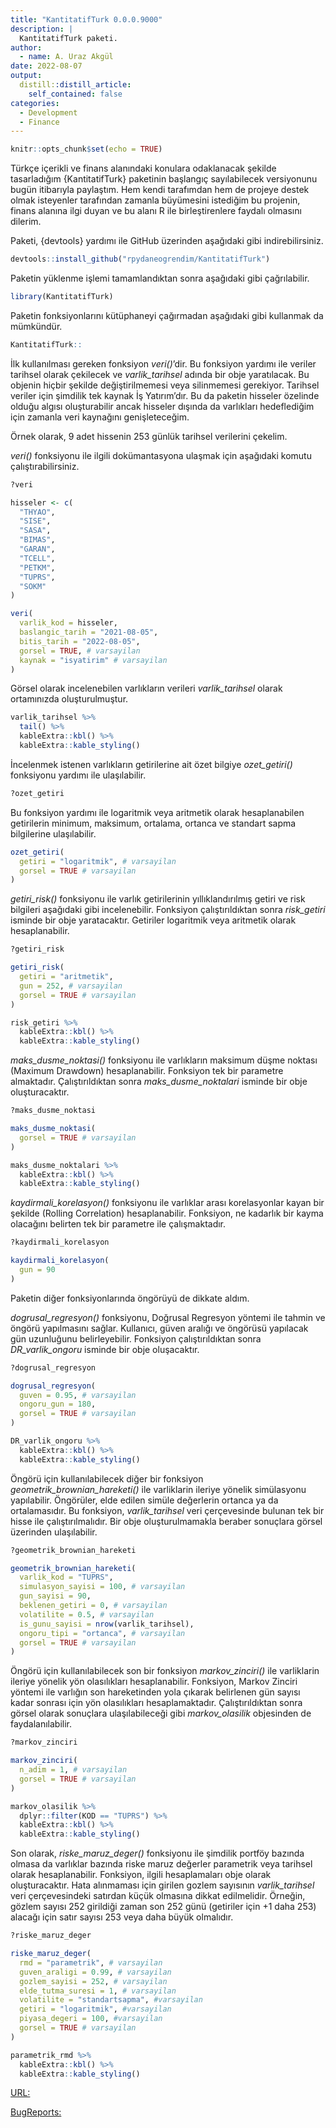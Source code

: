 ```yaml
---
title: "KantitatifTurk 0.0.0.9000"
description: |
  KantitatifTurk paketi.
author:
  - name: A. Uraz Akgül
date: 2022-08-07
output:
  distill::distill_article:
    self_contained: false
categories:
  - Development
  - Finance
---
```


```r
knitr::opts_chunk$set(echo = TRUE)
```

Türkçe içerikli ve finans alanındaki konulara odaklanacak şekilde tasarladığım {KantitatifTurk} paketinin başlangıç sayılabilecek versiyonunu bugün itibarıyla paylaştım. Hem kendi tarafımdan hem de projeye destek olmak isteyenler tarafından zamanla büyümesini istediğim bu projenin, finans alanına ilgi duyan ve bu alanı R ile birleştirenlere faydalı olmasını dilerim.

Paketi, {devtools} yardımı ile GitHub üzerinden aşağıdaki gibi indirebilirsiniz.

```r

devtools::install_github("rpydaneogrendim/KantitatifTurk")

```

Paketin yüklenme işlemi tamamlandıktan sonra aşağıdaki gibi çağrılabilir.

```r

library(KantitatifTurk)

```

Paketin fonksiyonlarını kütüphaneyi çağırmadan aşağıdaki gibi kullanmak da mümkündür.

```r

KantitatifTurk::

```

İlk kullanılması gereken fonksiyon *veri()*'dir. Bu fonksiyon yardımı ile veriler tarihsel olarak çekilecek ve *varlik_tarihsel* adında bir obje yaratılacak. Bu objenin hiçbir şekilde değiştirilmemesi veya silinmemesi gerekiyor. Tarihsel veriler için şimdilik tek kaynak İş Yatırım'dır. Bu da paketin hisseler özelinde olduğu algısı oluşturabilir ancak hisseler dışında da varlıkları hedeflediğim için zamanla veri kaynağını genişleteceğim.

Örnek olarak, 9 adet hissenin 253 günlük tarihsel verilerini çekelim.

*veri()* fonksiyonu ile ilgili dokümantasyona ulaşmak için aşağıdaki komutu çalıştırabilirsiniz.

```r

?veri

```

```r

hisseler <- c(
  "THYAO",
  "SISE",
  "SASA",
  "BIMAS",
  "GARAN",
  "TCELL",
  "PETKM",
  "TUPRS",
  "SOKM"
)

veri(
  varlik_kod = hisseler,
  baslangic_tarih = "2021-08-05",
  bitis_tarih = "2022-08-05",
  gorsel = TRUE, # varsayilan
  kaynak = "isyatirim" # varsayilan
)

```

Görsel olarak incelenebilen varlıkların verileri *varlik_tarihsel* olarak ortamınızda oluşturulmuştur.

```r

varlik_tarihsel %>% 
  tail() %>% 
  kableExtra::kbl() %>% 
  kableExtra::kable_styling()

```

İncelenmek istenen varlıkların getirilerine ait özet bilgiye *ozet_getiri()* fonksiyonu yardımı ile ulaşılabilir.

```r

?ozet_getiri

```

Bu fonksiyon yardımı ile logaritmik veya aritmetik olarak hesaplanabilen getirilerin minimum, maksimum, ortalama, ortanca ve standart sapma bilgilerine ulaşılabilir.

```r

ozet_getiri(
  getiri = "logaritmik", # varsayilan
  gorsel = TRUE # varsayilan
)

```

*getiri_risk()* fonksiyonu ile varlık getirilerinin yıllıklandırılmış getiri ve risk bilgileri aşağıdaki gibi incelenebilir. Fonksiyon çalıştırıldıktan sonra *risk_getiri* isminde bir obje yaratacaktır. Getiriler logaritmik veya aritmetik olarak hesaplanabilir.

```r

?getiri_risk

```

```r

getiri_risk(
  getiri = "aritmetik",
  gun = 252, # varsayilan
  gorsel = TRUE # varsayilan
)

```

```r

risk_getiri %>% 
  kableExtra::kbl() %>% 
  kableExtra::kable_styling()

```

*maks_dusme_noktasi()* fonksiyonu ile varlıkların maksimum düşme noktası (Maximum Drawdown) hesaplanabilir. Fonksiyon tek bir parametre almaktadır. Çalıştırıldıktan sonra *maks_dusme_noktalari* isminde bir obje oluşturacaktır.

```r

?maks_dusme_noktasi

```

```r

maks_dusme_noktasi(
  gorsel = TRUE # varsayilan
)

```

```r

maks_dusme_noktalari %>% 
  kableExtra::kbl() %>% 
  kableExtra::kable_styling()

```

*kaydirmali_korelasyon()* fonksiyonu ile varlıklar arası korelasyonlar kayan bir şekilde (Rolling Correlation) hesaplanabilir. Fonksiyon, ne kadarlık bir kayma olacağını belirten tek bir parametre ile çalışmaktadır.

```r

?kaydirmali_korelasyon

```

```r

kaydirmali_korelasyon(
  gun = 90
)

```

Paketin diğer fonksiyonlarında öngörüyü de dikkate aldım.

*dogrusal_regresyon()* fonksiyonu, Doğrusal Regresyon yöntemi ile tahmin ve öngörü yapılmasını sağlar. Kullanıcı, güven aralığı ve öngörüsü yapılacak gün uzunluğunu belirleyebilir. Fonksiyon çalıştırıldıktan sonra *DR_varlik_ongoru* isminde bir obje oluşacaktır.

```r

?dogrusal_regresyon

```

```r

dogrusal_regresyon(
  guven = 0.95, # varsayilan
  ongoru_gun = 180,
  gorsel = TRUE # varsayilan
)

```

```r

DR_varlik_ongoru %>% 
  kableExtra::kbl() %>% 
  kableExtra::kable_styling()

```

Öngörü için kullanılabilecek diğer bir fonksiyon *geometrik_brownian_hareketi()* ile varliklarin ileriye yönelik simülasyonu yapılabilir. Öngörüler, elde edilen simüle değerlerin ortanca ya da ortalamasıdır. Bu fonksiyon, *varlik_tarihsel* veri çerçevesinde bulunan tek bir hisse ile çalıştırılmalıdır. Bir obje oluşturulmamakla beraber sonuçlara görsel üzerinden ulaşılabilir.

```r

?geometrik_brownian_hareketi

```

```r

geometrik_brownian_hareketi(
  varlik_kod = "TUPRS",
  simulasyon_sayisi = 100, # varsayilan
  gun_sayisi = 90,
  beklenen_getiri = 0, # varsayilan
  volatilite = 0.5, # varsayilan
  is_gunu_sayisi = nrow(varlik_tarihsel),
  ongoru_tipi = "ortanca", # varsayilan
  gorsel = TRUE # varsayilan
)

```

Öngörü için kullanılabilecek son bir fonksiyon *markov_zinciri()* ile varliklarin ileriye yönelik yön olasılıkları hesaplanabilir. Fonksiyon, Markov Zinciri yöntemi ile varlığın son hareketinden yola çıkarak belirlenen gün sayısı kadar sonrası için yön olasılıkları hesaplamaktadır. Çalıştırıldıktan sonra görsel olarak sonuçlara ulaşılabileceği gibi *markov_olasilik* objesinden de faydalanılabilir.

```r

?markov_zinciri

```

```r

markov_zinciri(
  n_adim = 1, # varsayilan
  gorsel = TRUE # varsayilan
)

```

```r

markov_olasilik %>% 
  dplyr::filter(KOD == "TUPRS") %>% 
  kableExtra::kbl() %>% 
  kableExtra::kable_styling()

```

Son olarak, *riske_maruz_deger()* fonksiyonu ile şimdilik portföy bazında olmasa da varlıklar bazında riske maruz değerler parametrik veya tarihsel olarak hesaplanabilir. Fonksiyon, ilgili hesaplamaları obje olarak oluşturacaktır. Hata alınmaması için girilen gozlem sayısının *varlik_tarihsel* veri çerçevesindeki satırdan küçük olmasına dikkat edilmelidir. Örneğin, gözlem sayısı 252 girildiği zaman son 252 günü (getiriler için +1 daha 253) alacağı için satır sayısı 253 veya daha büyük olmalıdır.

```r

?riske_maruz_deger

```

```r

riske_maruz_deger(
  rmd = "parametrik", # varsayilan
  guven_araligi = 0.99, # varsayilan
  gozlem_sayisi = 252, # varsayilan
  elde_tutma_suresi = 1, # varsayilan
  volatilite = "standartsapma", #varsayilan
  getiri = "logaritmik", #varsayilan
  piyasa_degeri = 100, #varsayilan
  gorsel = TRUE # varsayilan
)

```

```r

parametrik_rmd %>% 
  kableExtra::kbl() %>% 
  kableExtra::kable_styling()

```

[URL:](https://github.com/rpydaneogrendim/KantitatifTurk)

[BugReports:](https://github.com/rpydaneogrendim/KantitatifTurk/issues)